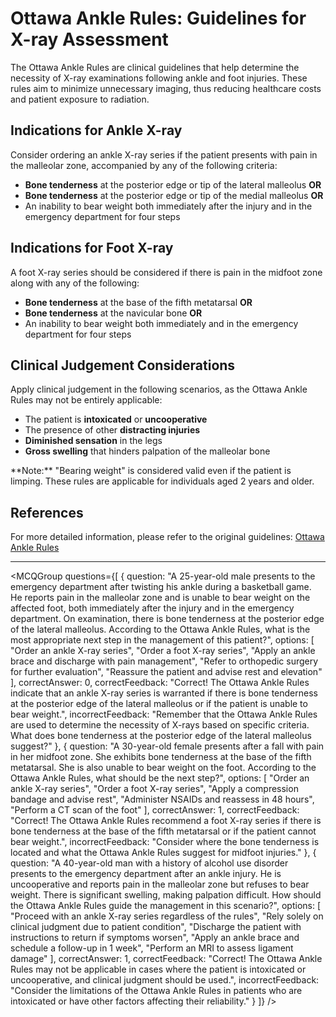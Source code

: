 
# Ottawa Ankle Rules: Guidelines for X-ray Assessment

The Ottawa Ankle Rules are clinical guidelines that help determine the necessity of X-ray examinations following ankle and foot injuries. These rules aim to minimize unnecessary imaging, thus reducing healthcare costs and patient exposure to radiation.

## Indications for Ankle X-ray

Consider ordering an ankle X-ray series if the patient presents with pain in the malleolar zone, accompanied by any of the following criteria:

- **Bone tenderness** at the posterior edge or tip of the lateral malleolus **OR**
- **Bone tenderness** at the posterior edge or tip of the medial malleolus **OR**
- An inability to bear weight both immediately after the injury and in the emergency department for four steps

## Indications for Foot X-ray

A foot X-ray series should be considered if there is pain in the midfoot zone along with any of the following:

- **Bone tenderness** at the base of the fifth metatarsal **OR**
- **Bone tenderness** at the navicular bone **OR**
- An inability to bear weight both immediately and in the emergency department for four steps

## Clinical Judgement Considerations

Apply clinical judgement in the following scenarios, as the Ottawa Ankle Rules may not be entirely applicable:

- The patient is **intoxicated** or **uncooperative**
- The presence of other **distracting injuries**
- **Diminished sensation** in the legs
- **Gross swelling** that hinders palpation of the malleolar bone

<Callout emoji="⚠️">
**Note:** "Bearing weight" is considered valid even if the patient is limping. These rules are applicable for individuals aged 2 years and older.
</Callout>

## References

For more detailed information, please refer to the original guidelines: [Ottawa Ankle Rules](http://www.theottawarules.ca/ankle_rules)

---

<MCQGroup questions={[
  {
    question: "A 25-year-old male presents to the emergency department after twisting his ankle during a basketball game. He reports pain in the malleolar zone and is unable to bear weight on the affected foot, both immediately after the injury and in the emergency department. On examination, there is bone tenderness at the posterior edge of the lateral malleolus. According to the Ottawa Ankle Rules, what is the most appropriate next step in the management of this patient?",
    options: [
      "Order an ankle X-ray series",
      "Order a foot X-ray series",
      "Apply an ankle brace and discharge with pain management",
      "Refer to orthopedic surgery for further evaluation",
      "Reassure the patient and advise rest and elevation"
    ],
    correctAnswer: 0,
    correctFeedback: "Correct! The Ottawa Ankle Rules indicate that an ankle X-ray series is warranted if there is bone tenderness at the posterior edge of the lateral malleolus or if the patient is unable to bear weight.",
    incorrectFeedback: "Remember that the Ottawa Ankle Rules are used to determine the necessity of X-rays based on specific criteria. What does bone tenderness at the posterior edge of the lateral malleolus suggest?"
  },
  {
    question: "A 30-year-old female presents after a fall with pain in her midfoot zone. She exhibits bone tenderness at the base of the fifth metatarsal. She is also unable to bear weight on the foot. According to the Ottawa Ankle Rules, what should be the next step?",
    options: [
      "Order an ankle X-ray series",
      "Order a foot X-ray series",
      "Apply a compression bandage and advise rest",
      "Administer NSAIDs and reassess in 48 hours",
      "Perform a CT scan of the foot"
    ],
    correctAnswer: 1,
    correctFeedback: "Correct! The Ottawa Ankle Rules recommend a foot X-ray series if there is bone tenderness at the base of the fifth metatarsal or if the patient cannot bear weight.",
    incorrectFeedback: "Consider where the bone tenderness is located and what the Ottawa Ankle Rules suggest for midfoot injuries."
  },
  {
    question: "A 40-year-old man with a history of alcohol use disorder presents to the emergency department after an ankle injury. He is uncooperative and reports pain in the malleolar zone but refuses to bear weight. There is significant swelling, making palpation difficult. How should the Ottawa Ankle Rules guide the management in this scenario?",
    options: [
      "Proceed with an ankle X-ray series regardless of the rules",
      "Rely solely on clinical judgment due to patient condition",
      "Discharge the patient with instructions to return if symptoms worsen",
      "Apply an ankle brace and schedule a follow-up in 1 week",
      "Perform an MRI to assess ligament damage"
    ],
    correctAnswer: 1,
    correctFeedback: "Correct! The Ottawa Ankle Rules may not be applicable in cases where the patient is intoxicated or uncooperative, and clinical judgment should be used.",
    incorrectFeedback: "Consider the limitations of the Ottawa Ankle Rules in patients who are intoxicated or have other factors affecting their reliability."
  }
]} />
